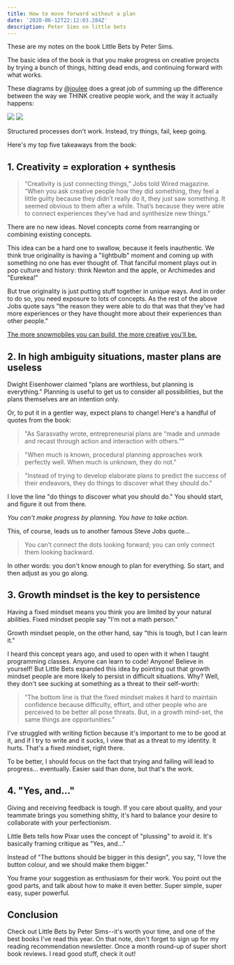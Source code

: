 ```yaml
---
title: How to move forward without a plan
date: '2020-06-12T22:12:03.284Z'
description: Peter Sims on little bets
---
```


These are my notes on the book Little Bets by Peter Sims. 

The basic idea of the book is that you make progress on creative projects by trying a bunch of things, hitting dead ends, and continuing forward with what works.

These diagrams by [@joulee](https://twitter.com/joulee) does a great job of summing up the difference between the way we THINK creative people work, and the way it actually happens: 

![](./how-we-think-it-should-be.jpeg)
![](./how-it-be.jpeg)

Structured processes don't work. Instead, try things, fail, keep going.

Here's my top five takeaways from the book:

## 1. Creativity = exploration + synthesis

> “Creativity is just connecting things,” Jobs told Wired magazine. “When you ask creative people how they did something, they feel a little guilty because they didn’t really do it, they just saw something. It seemed obvious to them after a while. That’s because they were able to connect experiences they’ve had and synthesize new things."

There are no new ideas. Novel concepts come from rearranging or combining existing concepts.

This idea can be a hard one to swallow, because it feels inauthentic. We think true originality is having a "lightbulb" moment and coming up with something no one has ever thought of. That fanciful moment plays out in pop culture and history: think Newton and the apple, or Archimedes and "Eurekea!"

But true originality is just putting stuff together in unique ways. And in order to do so, you need exposure to lots of concepts. As the rest of the above Jobs quote says "the reason they were able to do that was that they’ve had more experiences or they have thought more about their experiences than other people."

[The more snowmobiles you can build, the more creative you'll be.](/creative-synthesis)

## 2. In high ambiguity situations, master plans are useless

Dwight Eisenhower claimed "plans are worthless, but planning is everything." Planning is useful to get us to consider all possibilities, but the plans themselves are an intention only.

Or, to put it in a gentler way, expect plans to change! Here's a handful of quotes from the book:

> "As Sarasvathy wrote, entrepreneurial plans are “made and unmade and recast through action and interaction with others.”"

>"When much is known, procedural planning approaches work perfectly well. When much is unknown, they do not."

>"Instead of trying to develop elaborate plans to predict the success of their endeavors, they do things to discover what they should do."

I love the line "do things to discover what you should do." You should start, and figure it out from there.

*You can't make progress by planning. You have to take action.*

This, of course, leads us to another famous Steve Jobs quote...

>You can’t connect the dots looking forward; you can only connect them looking backward.

In other words: you don't know enough to plan for everything. So start, and then adjust as you go along.

## 3. Growth mindset is the key to persistence

Having a fixed mindset means you think you are limited by your natural abilities. Fixed mindset people say "I'm not a math person."

Growth mindset people, on the other hand, say "this is tough, but I can learn it."

I heard this concept years ago, and used to open with it when I taught programming classes. Anyone can learn to code! Anyone! Believe in yourself!
But Little Bets expanded this idea by pointing out that growth mindset people are more likely to persist in difficult situations. Why? Well, they don't see sucking at something as a threat to their self-worth:
> “The bottom line is that the fixed mindset makes it hard to maintain confidence because difficulty, effort, and other people who are perceived to be better all pose threats. But, in a growth mind-set, the same things are opportunities.”

I've struggled with writing fiction because it's important to me to be good at it, and if I try to write and it sucks, I view that as a threat to my identity. It hurts. That's a fixed mindset, right there.

To be better, I should focus on the fact that trying and failing will lead to progress... eventually. Easier said than done, but that's the work.

## 4. "Yes, and..."

Giving and receiving feedback is tough. If you care about quality, and your teammate brings you something shitty, it's hard to balance your desire to collaborate with your perfectionism.

Little Bets tells how Pixar uses the concept of "plussing" to avoid it. It's basically framing critique as "Yes, and..."

Instead of "The buttons should be bigger in this design", you say, "I love the button colour, and we should make them bigger."

You frame your suggestion as enthusiasm for their work. You point out the good parts, and talk about how to make it even better.
Super simple, super easy, super powerful. 

## Conclusion

Check out Little Bets by Peter Sims--it's worth your time, and one of the best books I've read this year. On that note, don't forget to sign up for my reading recommendation newsletter. Once a month round-up of super short book reviews. I read good stuff, check it out!

<ReadingListSignUp />
